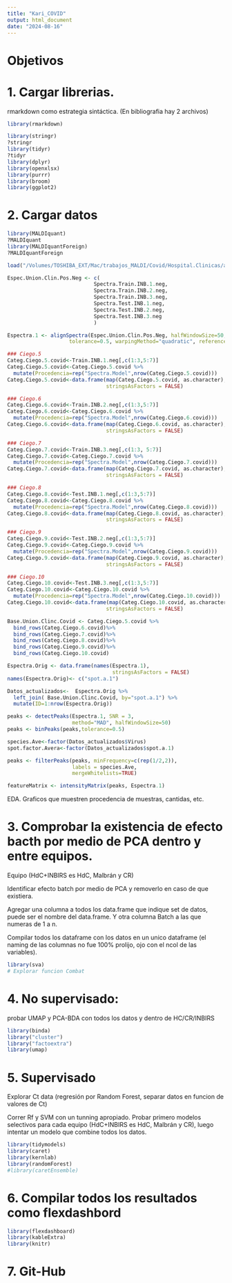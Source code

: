 ```yaml
---
title: "Kari_COVID"
output: html_document
date: "2024-08-16"
---
```


Objetivos
=======================================================================

1. Cargar librerias. 
=======================================================================

rmarkdown como estrategia sintáctica. (En bibliografia hay 2 archivos)

```r
library(rmarkdown)
```

```r

library(stringr)
?stringr
library(tidyr)
?tidyr
library(dplyr)
library(openxlsx)
library(purrr)
library(broom)
library(ggplot2)
```

2. Cargar datos
=======================================================================

```r
library(MALDIquant)
?MALDIquant
library(MALDIquantForeign)
?MALDIquantForeign
```

```r
load("/Volumes/TOSHIBA_EXT/Mac/trabajos_MALDI/Covid/Hospital.Clinicas/archivos.rda.espe.df/EspectrosHC/Average_HC.1.rda")
```

```r

Espec.Union.Clin.Pos.Neg <- c(
                            Spectra.Train.INB.1.neg,
                            Spectra.Train.INB.2.neg,
                            Spectra.Train.INB.3.neg,
                            Spectra.Test.INB.1.neg,
                            Spectra.Test.INB.2.neg,
                            Spectra.Test.INB.3.neg
                            )

Espectra.1 <- alignSpectra(Espec.Union.Clin.Pos.Neg, halfWindowSize=50, SNR=3, 
                    tolerance=0.5, warpingMethod="quadratic", reference=Ref)

### Ciego.5
Categ.Ciego.5.covid<-Train.INB.1.neg[,c(1:3,5:7)]
Categ.Ciego.5.covid<-Categ.Ciego.5.covid %>%
  mutate(Procedencia=rep("Spectra.Model",nrow(Categ.Ciego.5.covid)))
Categ.Ciego.5.covid<-data.frame(map(Categ.Ciego.5.covid, as.character),
                                stringsAsFactors = FALSE)

### Ciego.6
Categ.Ciego.6.covid<-Train.INB.2.neg[,c(1:3,5:7)]
Categ.Ciego.6.covid<-Categ.Ciego.6.covid %>%
  mutate(Procedencia=rep("Spectra.Model",nrow(Categ.Ciego.6.covid)))
Categ.Ciego.6.covid<-data.frame(map(Categ.Ciego.6.covid, as.character),
                                stringsAsFactors = FALSE)

### Ciego.7
Categ.Ciego.7.covid<-Train.INB.3.neg[,c(1:3, 5:7)]
Categ.Ciego.7.covid<-Categ.Ciego.7.covid %>%
  mutate(Procedencia=rep("Spectra.Model",nrow(Categ.Ciego.7.covid)))
Categ.Ciego.7.covid<-data.frame(map(Categ.Ciego.7.covid, as.character),
                                stringsAsFactors = FALSE)

### Ciego.8
Categ.Ciego.8.covid<-Test.INB.1.neg[,c(1:3,5:7)]
Categ.Ciego.8.covid<-Categ.Ciego.8.covid %>%
  mutate(Procedencia=rep("Spectra.Model",nrow(Categ.Ciego.8.covid)))
Categ.Ciego.8.covid<-data.frame(map(Categ.Ciego.8.covid, as.character),
                                stringsAsFactors = FALSE)

### Ciego.9
Categ.Ciego.9.covid<-Test.INB.2.neg[,c(1:3,5:7)]
Categ.Ciego.9.covid<-Categ.Ciego.9.covid %>%
  mutate(Procedencia=rep("Spectra.Model",nrow(Categ.Ciego.9.covid)))
Categ.Ciego.9.covid<-data.frame(map(Categ.Ciego.9.covid, as.character),
                                stringsAsFactors = FALSE)

### Ciego.10
Categ.Ciego.10.covid<-Test.INB.3.neg[,c(1:3,5:7)]
Categ.Ciego.10.covid<-Categ.Ciego.10.covid %>%
  mutate(Procedencia=rep("Spectra.Model",nrow(Categ.Ciego.10.covid)))
Categ.Ciego.10.covid<-data.frame(map(Categ.Ciego.10.covid, as.character),
                                stringsAsFactors = FALSE)

Base.Union.Clinc.Covid <- Categ.Ciego.5.covid %>%
  bind_rows(Categ.Ciego.6.covid)%>%
  bind_rows(Categ.Ciego.7.covid)%>%
  bind_rows(Categ.Ciego.8.covid)%>%
  bind_rows(Categ.Ciego.9.covid)%>%
  bind_rows(Categ.Ciego.10.covid)

Espectra.Orig <- data.frame(names(Espectra.1),
                                  stringsAsFactors = FALSE)
names(Espectra.Orig)<- c("spot.a.1")

Datos_actualizados<-  Espectra.Orig %>%
  left_join( Base.Union.Clinc.Covid, by="spot.a.1") %>%
  mutate(ID=1:nrow(Espectra.Orig))

```

```r

peaks <- detectPeaks(Espectra.1, SNR = 3, 
                     method="MAD", halfWindowSize=50)
peaks <- binPeaks(peaks,tolerance=0.5)

species.Ave<-factor(Datos_actualizados$Virus) 
spot.factor.Avera<-factor(Datos_actualizados$spot.a.1) 

peaks <- filterPeaks(peaks, minFrequency=c(rep(1/2,2)),
                     labels = species.Ave,
                     mergeWhitelists=TRUE)

featureMatrix <- intensityMatrix(peaks, Espectra.1)
```

EDA. Graficos que muestren procedencia de muestras, cantidas, etc.

3. Comprobar la existencia de efecto bacth por medio de PCA dentro y entre equipos. 
=======================================================================

Equipo (HdC+INBIRS es HdC, Malbrán y CR)

Identificar efecto batch por medio de PCA y removerlo en caso de que existiera. 

Agregar una columna a todos los data.frame que indique set de datos, puede ser el nombre del data.frame. Y otra columna Batch a las que numeras de 1 a n. 

Compilar todos los dataframe con los datos en un unico dataframe (el naming de las columnas no fue 100% prolijo, ojo con el ncol de las variables). 

```r
library(sva)
# Explorar funcion Combat
```

4. No supervisado: 
=======================================================================

probar UMAP y PCA-BDA con todos los datos y dentro de HC/CR/INBIRS

```r
library(binda)
library("cluster")
library("factoextra")
library(umap)
```

5. Supervisado
=======================================================================

Explorar Ct data (regresión por Random Forest, separar datos en funcion de valores de Ct)

Correr Rf y SVM con un tunning apropiado. Probar primero modelos selectivos para cada equipo (HdC+INBIRS es HdC, Malbrán y CR), luego intentar un modelo que combine todos los datos.

```r
library(tidymodels)
library(caret)
library(kernlab)
library(randomForest)
#library(caretEnsemble)
```

6. Compilar todos los resultados como flexdashbord
=======================================================================

```r

library(flexdashboard)
library(kableExtra)
library(knitr)

```

7. Git-Hub
=======================================================================







